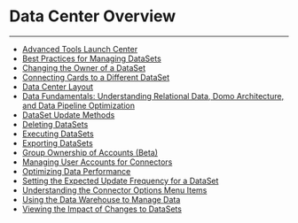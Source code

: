 


Data Center Overview
====================
***
* [Advanced Tools Launch Center](..\..\article\advanced_tools_launch_center\index.qmd)
* [Best Practices for Managing DataSets](..\..\article\best_practices_for_managing_datasets\index.qmd)
* [Changing the Owner of a DataSet](..\..\article\changing_the_owner_of_a_dataset\index.qmd)
* [Connecting Cards to a Different DataSet](..\..\article\connecting_cards_to_a_different_dataset\index.qmd)
* [Data Center Layout](..\..\article\data_center_layout\index.qmd)
* [Data Fundamentals: Understanding Relational Data, Domo Architecture, and Data Pipeline Optimization](..\..\article\data_fundamentals_understanding_relational_data_domo_architecture_and_data_pipeline_optimization\index.qmd)
* [DataSet Update Methods](..\..\article\dataset_update_methods\index.qmd)
* [Deleting DataSets](..\..\article\deleting_datasets\index.qmd)
* [Executing DataSets](..\..\article\executing_datasets\index.qmd)
* [Exporting DataSets](..\..\article\exporting_datasets\index.qmd)
* [Group Ownership of Accounts (Beta)](/s/article/4403537355543)
* [Managing User Accounts for Connectors](..\..\article\managing_user_accounts_for_connectors\index.qmd)
* [Optimizing Data Performance](..\..\article\optimizing_data_performance\index.qmd)
* [Setting the Expected Update Frequency for a DataSet](..\..\article\setting_the_expected_update_frequency_for_a_dataset\index.qmd)
* [Understanding the Connector Options Menu Items](..\..\article\understanding_the_connector_options_menu_items\index.qmd)
* [Using the Data Warehouse to Manage Data](..\..\article\using_the_data_warehouse_to_manage_data\index.qmd)
* [Viewing the Impact of Changes to DataSets](..\..\article\viewing_the_impact_of_changes_to_datasets\index.qmd)
